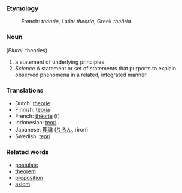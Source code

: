 ===Etymology===
:French: ''théorie'', Latin: ''theoria'', Greek ''theöria''.

===Noun===
(''Plural'': theories)
#a statement of underlying principles.
#''Science''  A statement or set of statements that purports to explain observed phenomena in a related, integrated manner.
=== Translations ===
*Dutch: [[theorie]]
*Finnish: [[teoria]]
*French: [[théorie]] (f)
*Indonesian: [[teori]]
*Japanese: [[理論]] ([[りろん]], riron)
*Swedish: [[teori]]

=== Related words ===
*[[postulate]]
*[[theorem]]
*[[proposition]]
*[[axiom]]